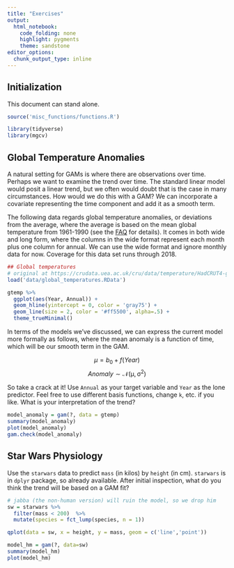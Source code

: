 ```yaml
---
title: "Exercises"
output: 
  html_notebook: 
    code_folding: none
    highlight: pygments
    theme: sandstone
editor_options: 
  chunk_output_type: inline
---
```


## Initialization

This document can stand alone.

```r
source('misc_functions/functions.R')
```

```r
library(tidyverse)
library(mgcv)
```

## Global Temperature Anomalies

A natural setting for GAMs is where there are observations over time. Perhaps we want to examine the trend over time. The standard linear model would posit a linear trend, but we often would doubt that is the case in many circumstances.  How would we do this with a GAM?  We can incorporate a covariate representing the time component and add it as a smooth term.  

The following data regards global temperature anomalies, or deviations from the average, where the average is based on the mean global temperature from 1961-1990 (see the [FAQ](https://crudata.uea.ac.uk/cru/data/temperature/#faq) for details).   It comes in both wide and long form, where the columns in the wide format represent each month plus one column for annual.  We can use the wide format and ignore monthly data for now. Coverage for this data set runs through 2018.


```r
## Global temperatures
# original at https://crudata.uea.ac.uk/cru/data/temperature/HadCRUT4-gl.dat
load('data/global_temperatures.RData')

gtemp %>% 
  ggplot(aes(Year, Annual)) +
  geom_hline(yintercept = 0, color = 'gray75') +
  geom_line(size = 2, color = '#ff5500', alpha=.5) +
  theme_trueMinimal()
```



In terms of the models we've discussed, we can express the current model more formally as follows, where the mean anomaly is a function of time, which will be our smooth term in the GAM.


$$ \mu = b_0 + f(Year)$$
$$ Anomaly \sim \mathcal{N(\mu, \sigma^2)}$$


So take a crack at it! Use `Annual` as your target variable and `Year` as the lone predictor. Feel free to use different basis functions, change `k`, etc. if you like.  What is your interpretation of the trend?

```r
model_anomaly = gam(?, data = gtemp)
summary(model_anomaly)
plot(model_anomaly)
gam.check(model_anomaly)
```


## Star Wars Physiology

Use the `starwars` data to predict `mass` (in kilos) by `height` (in cm). `starwars` is in `dplyr` package, so already available.  After initial inspection, what do you think the trend will be based on a GAM fit?

```r
# jabba (the non-human version) will ruin the model, so we drop him
sw = starwars %>% 
  filter(mass < 200)  %>% 
  mutate(species = fct_lump(species, n = 1))

qplot(data = sw, x = height, y = mass, geom = c('line','point'))
```


```r
model_hm = gam(?, data=sw)
summary(model_hm)
plot(model_hm)
```


